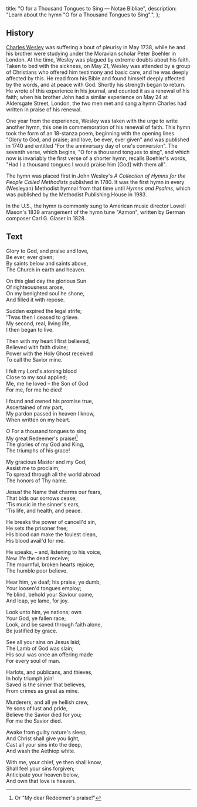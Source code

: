   title: "O for a Thousand Tongues to Sing — Notae Bibliae",
  description: "Learn about the hymn \"O for a Thousand Tongues to Sing\".",
};

<Initial text="O for a Thousand Tongues to Sing" />

## History

[Charles Wesley](/liturgy/music/composers/charles-wesley) was suffering a bout of pleurisy in May 1738, while he and his brother were studying under the Moravian scholar Peter Boehler in London. At the time, Wesley was plagued by extreme doubts about his faith. Taken to bed with the sickness, on May 21, Wesley was attended by a group of Christians who offered him testimony and basic care, and he was deeply affected by this. He read from his Bible and found himself deeply affected by the words, and at peace with God. Shortly his strength began to return. He wrote of this experience in his journal, and counted it as a renewal of his faith; when his brother John had a similar experience on May 24 at Aldersgate Street, London, the two men met and sang a hymn Charles had written in praise of his renewal.

One year from the experience, Wesley was taken with the urge to write another hymn, this one in commemoration of his renewal of faith. This hymn took the form of an 18-stanza poem, beginning with the opening lines "Glory to God, and praise; and love, be ever, ever given" and was published in 1740 and entitled "For the anniversary day of one's conversion". The seventh verse, which begins, "O for a thousand tongues to sing", and which now is invariably the first verse of a shorter hymn, recalls Boehler's words, "Had I a thousand tongues I would praise him [God] with them all".

The hymn was placed first in John Wesley's *A Collection of Hymns for the People Called Methodists* published in 1780. It was the first hymn in every (Wesleyan) Methodist hymnal from that time until *Hymns and Psalms*, which was published by the Methodist Publishing House in 1983.

In the U.S., the hymn is commonly sung to American music director Lowell Mason's 1839 arrangement of the hymn tune "Azmon", written by German composer Carl G. Glaser in 1828.

## Text

Glory to God, and praise and love,<br/>
Be ever, ever given;<br/>
By saints below and saints above,<br/>
The Church in earth and heaven.

On this glad day the glorious Sun<br/>
Of righteousness arose,<br/>
On my benighted soul he shone,<br/>
And filled it with repose.

Sudden expired the legal strife;<br/>
'Twas then I ceased to grieve.<br/>
My second, real, living life,<br/>
I then began to live.

Then with my heart I first believed,<br/>
Believed with faith divine;<br/>
Power with the Holy Ghost received<br/>
To call the Savior mine.

I felt my Lord's atoning blood<br/>
Close to my soul applied;<br/>
Me, me he loved – the Son of God<br/>
For me, for me he died!

I found and owned his promise true,<br/>
Ascertained of my part,<br/>
My pardon passed in heaven I know,<br/>
When written on my heart.

O For a thousand tongues to sing<br/>
My great Redeemer's praise![^1]<br/>
The glories of my God and King,<br/>
The triumphs of his grace!

My gracious Master and my God,<br/>
Assist me to proclaim,<br/>
To spread through all the world abroad<br/>
The honors of Thy name.

Jesus! the Name that charms our fears,<br/>
That bids our sorrows cease;<br/>
'Tis music in the sinner's ears,<br/>
'Tis life, and health, and peace.

He breaks the power of cancell'd sin,<br/>
He sets the prisoner free;<br/>
His blood can make the foulest clean,<br/>
His blood avail'd for me.

He speaks, – and, listening to his voice,<br/>
New life the dead receive;<br/>
The mournful, broken hearts rejoice;<br/>
The humble poor believe.

Hear him, ye deaf; his praise, ye dumb,<br/>
Your loosen'd tongues employ;<br/>
Ye blind, behold your Saviour come,<br/>
And leap, ye lame, for joy.

Look unto him, ye nations; own<br/>
Your God, ye fallen race;<br/>
Look, and be saved through faith alone,<br/>
Be justified by grace.

See all your sins on Jesus laid;<br/>
The Lamb of God was slain;<br/>
His soul was once an offering made<br/>
For every soul of man.

Harlots, and publicans, and thieves,<br/>
In holy triumph join!<br/>
Saved is the sinner that believes,<br/>
From crimes as great as mine.

Murderers, and all ye hellish crew,<br/>
Ye sons of lust and pride,<br/>
Believe the Savior died for you;<br/>
For me the Savior died.

Awake from guilty nature's sleep,<br/>
And Christ shall give you light,<br/>
Cast all your sins into the deep,<br/>
And wash the Aethiop white.

With me, your chief, ye then shall know,<br/>
Shall feel your sins forgiven;<br/>
Anticipate your heaven below,<br/>
And own that love is heaven.

[^1]: Or "My dear Redeemer's praise!"
